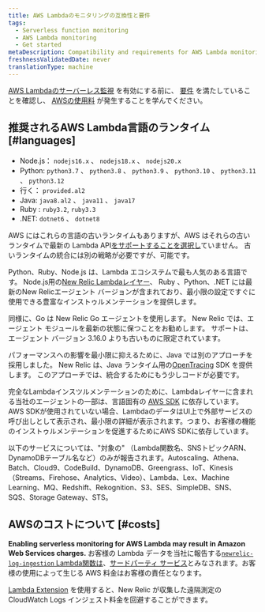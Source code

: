 ```yaml
---
title: AWS Lambdaのモニタリングの互換性と要件
tags:
  - Serverless function monitoring
  - AWS Lambda monitoring
  - Get started
metaDescription: Compatibility and requirements for AWS Lambda monitoring with New Relic.
freshnessValidatedDate: never
translationType: machine
---
```


[AWS Lambdaのサーバーレス監視](/docs/serverless-function-monitoring/aws-lambda-monitoring/enable-lambda-monitoring) を有効にする前に、 [要件](#languages) を満たしていることを確認し、 [AWSの使用料](#costs) が発生することを学んでください。

## 推奨されるAWS Lambda言語のランタイム [#languages]

* Node.js： `nodejs16.x` 、 `nodejs18.x` 、 `nodejs20.x`
* Python: `python3.7` 、 `python3.8` 、 `python3.9` 、 `python3.10` 、 `python3.11` 、 `python3.12`
* 行く： `provided.al2`
* Java: `java8.al2` 、 `java11` 、 `java17`
* Ruby : `ruby3.2`, `ruby3.3`
* .NET: `dotnet6` 、 `dotnet8`

AWS にはこれらの言語の古いランタイムもありますが、AWS はそれらの古いランタイムで最新の Lambda API[をサポートすることを選択し](https://docs.aws.amazon.com/lambda/latest/dg/lambda-runtimes.html)ていません。 古いランタイムの統合には別の戦略が必要ですが、可能です。

Python、Ruby、Node.js は、Lambda エコシステムで最も人気のある言語です。 Node.js用の[New Relic Lambdaレイヤー](https://layers.newrelic-external.com/)、 Ruby 、Python、.NET には最新のNew Relicエージェント バージョンが含まれており、最小限の設定ですぐに使用できる豊富なインストゥルメンテーションを提供します。

同様に、Go は New Relic Go エージェントを使用します。 New Relic では、エージェント モジュールを最新の状態に保つことをお勧めします。 サポートは、エージェント バージョン 3.16.0 よりも古いものに限定されています。

パフォーマンスへの影響を最小限に抑えるために、Java では別のアプローチを採用しました。 New Relic は、Java ランタイム用の[OpenTracing](https://opentracing.io/) SDK を提供します。 このアプローチでは、統合するためにもう少しコードが必要です。

完全なLambdaインスツルメンテーションのために、Lambdaレイヤーに含まれる当社のエージェントの一部は、言語固有の [AWS SDK](https://aws.amazon.com/tools/#sdk) に依存しています。AWS SDKが使用されていない場合、LambdaのデータはUI上で外部サービスの呼び出しとして表示され、最小限の詳細が表示されます。つまり、お客様の機能のインストゥルメンテーションを促進するためにAWS SDKに依存しています。

以下のサービスについては、"対象の" （Lambda関数名、SNSトピックARN、DynamoDBテーブル名など）のみが報告されます。Autoscaling、Athena、Batch、Cloud9、CodeBuild、DynamoDB、Greengrass、IoT、Kinesis（Streams、Firehose、Analytics、Video）、Lambda、Lex、Machine Learning、MQ、Redshift、Rekognition、S3、SES、SimpleDB、SNS、SQS、Storage Gateway、STS。

## AWSのコストについて [#costs]

<DNT>**Enabling serverless monitoring for AWS Lambda may result in Amazon Web Services charges.**</DNT> お客様の Lambda データを当社に報告する[`newrelic-log-ingestion` Lambda関数は](/docs/install-enable-new-relics-monitoring-aws-lambda#manual-nr-lambda)、[サードパーティ サービス](/docs/licenses/license-information/acceptable-use-policy/acceptable-use-policy)とみなされます。お客様の使用によって生じる AWS 料金はお客様の責任となります。

[Lambda Extension](https://github.com/newrelic/newrelic-lambda-extension) を使用すると、New Relic が収集した遠隔測定の CloudWatch Logs インジェスト料金を回避することができます。